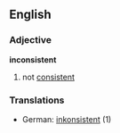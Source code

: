 ==English==

===Adjective===
'''inconsistent'''
# not [[consistent]]

===Translations===
*German: [[inkonsistent]] (1)